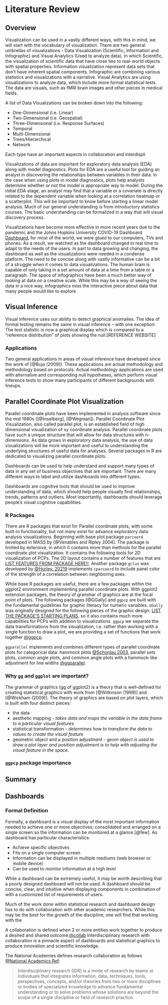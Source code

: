 <!--
The {#rmd-basics} text after the chapter declaration will allow us to link throughout the document back to the beginning of Chapter 1.  These labels will automatically be generated (if not specified) by changing the spaces to hyphens and capital letters to lowercase.  Look for the reference to this label at the beginning of Chapter 2.
-->

# Literature Review {#rmd-basics}
## Overview

Visualization can be used in a vastly different ways, with this in mind, we will start with the vocabulary of visualization. There are two general umbrellas of visualizations - Data Visualization (Scientific, Information and Infographic) and Visual Analytics (Used to analyze data). In which Scientific, the visualization of scientific data that have close ties to real-world objects with spatial properties. Information visualization represent data sets that don't have inherent spatial components. Infographic are combining various statistics and visualizations with a narrative. Visual Analytics are using visualizations to analyze data, which include more formal statistical tests. The data are visuals, such as fMRI brain images and other pieces in medical fields. 

A list of Data Visualizations can be broken down into the following:

- One-Dimensional (i.e. Linear)
- Two-Dimensional (i.e. Geospatial)
- Three-Dimensional (i.e. Response Surfaces)
- Temporal
- Multi-Dimensional
- Trees/Hierarchical
- Network

Each type have an important aspects in collaboration and interdispli


Visualizations of data are important for exploratory data analysis (EDA) along with model diagnostics. Plots for EDA are a useful tool for guiding an analyst in discovering the relationships between variables in their data. In the case when using plots in model diagnostics, plots help analysts determine whether or not the model is appropriate way to model. During the initial EDA stage, an analyst may find that a variable or a covariate is directly related to the dependent variable when looking at a correlation heatmap or a scatterplot. This will be important to know before starting a linear model analysis. Much of our general understanding is from introductory statistics courses. The basic understanding can be formalized in a way that will visual discovery process. 

Visualizations have become more effective in more recent years due to the pandemic and the Johns Hopkins University COVID-19 Dashboard [Dashboard](https://coronavirus.jhu.edu/map.html), for most of the world, we were glued to our computers, TVs and phones. As a result, we watched as the dashboard changed in real time to adapt to the needs of the users. In part to data growing and changing, the dashboard as well as the visualizations were needed in a condense platform. The need to be concise along with vastly informative can be a bit of a struggle when it comes to data visualizations. The human brain is capable of only taking in a set amount of data at a time from a table or a paragraph. The space of infographics have been a much better way of looking at data on a creative scale. While this may be a way of seeing the data in a nice way, infographics miss the interactive piece about data that many people would like to explore. 

## Visual Inference

Visual inference uses our ability to detect graphical anomalies. The idea of formal testing remains the same in visual inference – with one exception: The test statistic is now a graphical display which is compared to a “reference distribution” of plots showing the null.[REFERENCE WEBSITE]


### Applications

Two general applications in areas of visual inference have developed since the work of [@Buja (2009)]. These applications are actual methodology and methodology based on protocols.  Actual methodology applications are used with alternative and corresponding null hypotheses, which perform visual inference tests to show many participants of different backgrounds with lineups. 


## Parallel Coordinate Plot Visualization 

Parallel coordinate plots have been implemented in analysis software since the mid 1980s ([@Inselberg], [@Wegman]). Parallel Coordinate Plot Visualization, also called parallel plot, is an established field of high dimensional visualization of xy coordinate analysis. Parallel coordinate plots have such a unique structure that will allow for data structures with n-dimensions. As data grows in exploratory data analysis, the use of data visualizations will be more important and useful to understanding the underlying structures of useful data for analyses. Several packages in R are dedicated to visualizing parallel coordinate plots.

Dashboards can be used to help understand and support many types of data in any set of business objectives that are important. There are many different ways to label and utilize dashboards into different types. 

Dashboards are cognitive tools that should be used to improve understanding of data, which should help people visually find relationships, trends, patterns and outliers. Most importantly, dashboards should leverage people's visual cognitive capabilities. 


### R Packages

There are R packages that exist for Parallel coordinate plots, with some built-in functionality, but not many exist for advance exploratory data analysis visualizations. Beginning with base plot package `parcoord` developed in MASS by [@Venables and Ripley 2004]. The package is limited by extensive, in which it contains more than methods for the parallel coordinate plot visualization. It contains the following tools for 2D visualization of PCPs. The 2D layout contains a number of features that are [LIST FEATURES FROM PACKAGE HERE!!](). Another package `gclus` was developed by [@Hurley, 20219]() implements `cparcoord` to include panel color of the strength of a correlation between neighboring axes.

While base R packages are useful, there are a few packages within the ggplot2 environment implementing parallel coordinate plots. With ggplot2 extension packages, the theory of grammar of graphics are at the focal point of plots. The following packages [@GGally] and `ggpcp` are built with the fundamental guidelines for graphic literacy for numeric variables. `GGally` was originally designed for the following pieces of the graphic design: [LIST THE PACKAGE'S STARTING PLANS](), so it also contains much more capabilities for PCPs with addition to visualizations. `ggpcp` we separate the data transformations from the visualization, i.e. rather than working with a single function to draw a plot, we are providing a set of functions that work together [@ggpcp]().

`ggparallel` implements and combines different types of parallel coordinate plots for categorical data: hammock plots [@Schonlau 2003](), parallel sets plots, common angle plots, and common angle plots with a hammock-like adjustment for line widths [@ggparallel]().


### Why `gg` and `ggplot` are important?

The grammar of graphics (gg of ggplot2) is a theory that is well-defined for creating statistical graphics with work from [@Wilkinson (1999)] and [@Wickham (2009)]. The theory of graphics are based on plot layers, which is built with four distinct pieces: 

- the data
- aesthetic mapping - *takes data and maps the variable in the data frame to a particular visual features*
- statistical transformation - *determines how to transform the data to values to create the visual feature*
-  geometric object and a position adjustment - *geom object is used to draw a plot layer and position adjustment is to help with adjusting the visual feature in the space.*

### `ggpcp` package importance


## Summary


## Dashboards
### Formal Definition

Formally, a dashboard is a visual display of the most important information needed to achieve one or more objectives; consolidated and arranged on a single screen so the information can be monitored at a glance.[@few]. As dashboard has particular characteristics:

- Achieve specific objectives
- Fits on a single computer screen
- Information can be displayed in multiple mediums (web browser or mobile device)
- Can be used to monitor information at a high level

While a dashboard can be extremely useful, it may be worth describing that a poorly designed dashboard will not be used. A dashboard should be concise, clear, and intuitive when displaying components in combination of with a customized list of requirements of users.

Much of the work done within statistical research and dashboard design has to do with collaboration with other academic researchers. While this may be the best for the growth of the discipline, one will find that working with the 

A collaboration is defined when 2 or more entities work together to produce a desired and shared outcome.[@collab]() Interdisciplinary research with collaboration is a pinnacle aspect of dashboards and statistical graphics to produce innovation and scientific knowledge.

The National Academies defines research collaboration as follows [@National Academics Ref]():

> Interdisciplinary research (IDR) is a mode of research by teams or individuals that integrates information, data, techniques, tools, perspectives, concepts, and/or theories from two or more disciplines or bodies of specialized knowledge to advance fundamental understanding or to solve problems whose solutions are beyond the scope of a single discipline or field of research practice.






